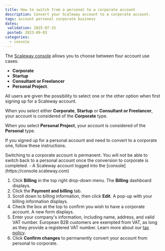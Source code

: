 ```yaml
---
title: How to switch from a personal to a corporate account
description: Convert your Scaleway account to a corporate account.
tags: account personal corporate business
dates:
 validation: 2025-07-15
 posted: 2023-09-03
categories:
  - console
---
```




The [Scaleway console](https://console.scaleway.com) allows you to choose between four account use cases:

- **Corporate**
- **Startup**
- **Consultant or Freelancer**
- **Personal Project**.

All users are given the possibility to select one or the other option when first signing up for a Scaleway account.

When you select either **Corporate**, **Startup** or **Consultant or Freelancer**, your account is considered of the **Corporate** type.

When you select **Personal Project**, your account is considered of the **Personal** type.

If you signed up for a personal account and need to convert to a corporate one, follow these instructions.

<Message type="important">
  Switching to a corporate account is permanent. You will not be able to switch back to a personal account once the conversion to corporate is completed.
</Message>

<Requirements />
- A Scaleway account logged into the [console](https://console.scaleway.com)

1. Click **Billing** in the top right drop-down menu. The **Billing** dashboard displays.
2. Click the **Payment and billing** tab.
3. Scroll down to billing information, then click <Icon name="edit" /> **Edit**. A pop-up with your billing information displays.
    <Lightbox image={image} alt="" />
4. Check the box at the top to confirm you wish to have a corporate account. A new form displays.
    <Lightbox image={image2} alt="" />
5. Enter your company's information, including name, address, and valid VAT number.
    <Message type="note">
    European B2B customers are exempted from VAT, as long as they provide a registered VAT number. Learn more about our [tax policy](/billing/faq/#do-the-prices-shown-on-the-website-include-eu-vat).
    </Message>
6. Click **Confirm changes** to permanently convert your account from personal to corporate.